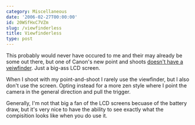```yaml
---
category: Miscellaneous
date: '2006-02-27T00:00:00'
id: 20WSfHxC7VZm
slug: /viewfinderless
title: Viewfinderless
type: post
---
```


This probably would never have occured to me and their may already
be some out there, but one of Canon's new point and shoots
[doesn't have a veiwfinder](http://www.dpreview.com/news/0602/06022109canonsd600.asp#press).
Just a big-ass LCD screen.

When I shoot with my point-and-shoot I rarely use the viewfinder,
but I also don't use the screen. Opting instead for a more zen
style where I point the camera in the general direction and pull
the trigger.

Generally, I'm not that big a fan of the LCD screens becuase of the
battery draw, but it's very nice to have the ability to see exactly
what the compisition looks like when you do use it.